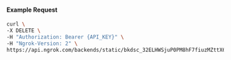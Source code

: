 
#### Example Request

```bash
curl \
-X DELETE \
-H "Authorization: Bearer {API_KEY}" \
-H "Ngrok-Version: 2" \
https://api.ngrok.com/backends/static/bkdsc_32ELHWSjuP0PM8hF7fiuzMZttX6
```
